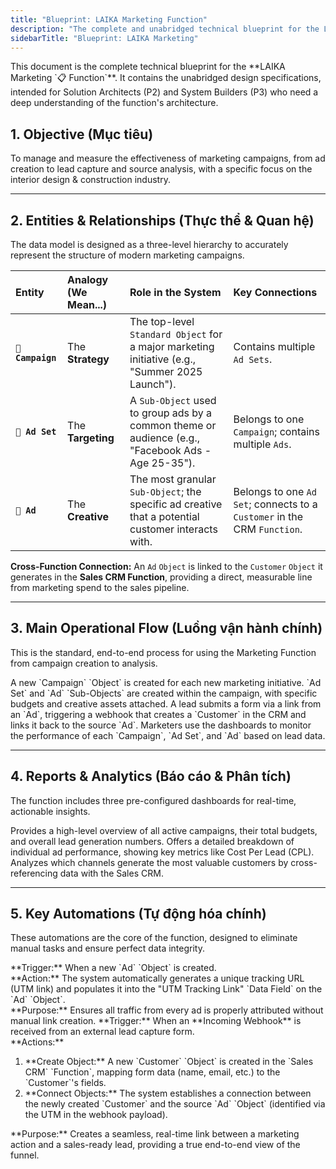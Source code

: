 ```yaml
---
title: "Blueprint: LAIKA Marketing Function"
description: "The complete and unabridged technical blueprint for the LAIKA Marketing Function, detailing object models, workflows, dashboards, and key automations."
sidebarTitle: "Blueprint: LAIKA Marketing"
---
```


<Info>
This document is the complete technical blueprint for the **LAIKA Marketing `📋 Function`**. It contains the unabridged design specifications, intended for Solution Architects (P2) and System Builders (P3) who need a deep understanding of the function's architecture.
</Info>

## **1. Objective (Mục tiêu)**

To manage and measure the effectiveness of marketing campaigns, from ad creation to lead capture and source analysis, with a specific focus on the interior design & construction industry.

---

## **2. Entities & Relationships (Thực thể & Quan hệ)**

The data model is designed as a three-level hierarchy to accurately represent the structure of modern marketing campaigns.

| Entity | Analogy (We Mean...) | Role in the System | Key Connections |
| :--- | :--- | :--- | :--- |
| **`🧊 Campaign`** | The **Strategy** | The top-level `Standard Object` for a major marketing initiative (e.g., "Summer 2025 Launch"). | Contains multiple `Ad Sets`. |
| **`🧊 Ad Set`** | The **Targeting** | A `Sub-Object` used to group ads by a common theme or audience (e.g., "Facebook Ads - Age 25-35"). | Belongs to one `Campaign`; contains multiple `Ads`. |
| **`🧊 Ad`** | The **Creative** | The most granular `Sub-Object`; the specific ad creative that a potential customer interacts with. | Belongs to one `Ad Set`; connects to a `Customer` in the CRM `Function`. |

**Cross-Function Connection:** An `Ad` `Object` is linked to the `Customer` `Object` it generates in the **Sales CRM Function**, providing a direct, measurable line from marketing spend to the sales pipeline.

---

## **3. Main Operational Flow (Luồng vận hành chính)**

This is the standard, end-to-end process for using the Marketing Function from campaign creation to analysis.

<CardGroup cols={4}>
  <Card title="Step 1: Campaign Creation" icon="flag-pennant" iconType="duotone">
    A new `Campaign` `Object` is created for each new marketing initiative.
  </Card>
  <Card title="Step 2: Ad Setup" icon="image" iconType="duotone">
    `Ad Set` and `Ad` `Sub-Objects` are created within the campaign, with specific budgets and creative assets attached.
  </Card>
  <Card title="Step 3: Lead Generation" icon="webhook" iconType="duotone">
    A lead submits a form via a link from an `Ad`, triggering a webhook that creates a `Customer` in the CRM and links it back to the source `Ad`.
  </Card>
  <Card title="Step 4: Performance Analysis" icon="chart-line-up" iconType="duotone">
    Marketers use the dashboards to monitor the performance of each `Campaign`, `Ad Set`, and `Ad` based on lead data.
  </Card>
</CardGroup>

---

## **4. Reports & Analytics (Báo cáo & Phân tích)**

The function includes three pre-configured dashboards for real-time, actionable insights.

<CardGroup cols={3}>
  <Card title="Marketing Campaign Dashboard" icon="chart-pie-simple" iconType="duotone">
    Provides a high-level overview of all active campaigns, their total budgets, and overall lead generation numbers.
  </Card>
  <Card title="Ad Performance Dashboard" icon="chart-mixed" iconType="duotone">
    Offers a detailed breakdown of individual ad performance, showing key metrics like Cost Per Lead (CPL).
  </Card>
  <Card title="Lead Source Effectiveness" icon="bullseye-arrow" iconType="duotone">
    Analyzes which channels generate the most valuable customers by cross-referencing data with the Sales CRM.
  </Card>
</CardGroup>

---

## **5. Key Automations (Tự động hóa chính)**

These automations are the core of the function, designed to eliminate manual tasks and ensure perfect data integrity.

<CardGroup cols={1}>
    <Card title="Automation 1: Automatic UTM Generation" icon="link" iconType="duotone">
        **Trigger:** When a new `Ad` `Object` is created.
        <br/>
        **Action:** The system automatically generates a unique tracking URL (UTM link) and populates it into the "UTM Tracking Link" `Data Field` on the `Ad` `Object`.
        <br/>
        **Purpose:** Ensures all traffic from every ad is properly attributed without manual link creation.
    </Card>
    <Card title="Automation 2: Automatic Lead Creation & Connection" icon="user-plus" iconType="duotone">
        **Trigger:** When an **Incoming Webhook** is received from an external lead capture form.
        <br/>
        **Actions:** 
        <ol>
            <li>**Create Object:** A new `Customer` `Object` is created in the `Sales CRM` `Function`, mapping form data (name, email, etc.) to the `Customer`'s fields.</li>
            <li>**Connect Objects:** The system establishes a connection between the newly created `Customer` and the source `Ad` `Object` (identified via the UTM in the webhook payload).</li>
        </ol>
        **Purpose:** Creates a seamless, real-time link between a marketing action and a sales-ready lead, providing a true end-to-end view of the funnel.
    </Card>
</CardGroup>